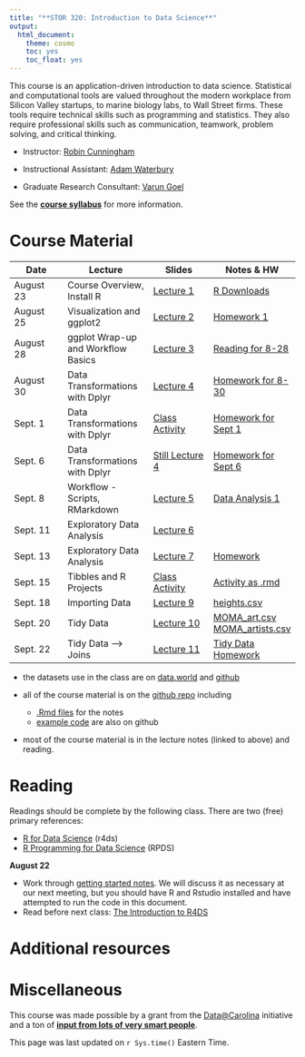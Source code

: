 ```yaml
---
title: "**STOR 320: Introduction to Data Science**"
output:
  html_document:
    theme: cosmo
    toc: yes
    toc_float: yes
---
```



This course is an application-driven introduction to data science. Statistical and computational tools are valued throughout the modern workplace from Silicon Valley startups, to marine biology labs, to Wall Street firms. These tools require technical skills such as programming and statistics. They also require professional skills such as communication, teamwork, problem solving, and critical thinking.


- Instructor: [Robin Cunningham](http://stat-or.unc.edu/people/faculty/robin-cunningham)

- Instructional Assistant: [Adam Waterbury](http://stat-or.unc.edu/people/graduate-students-department)

- Graduate Research Consultant: [Varun Goel](https://varungoel.web.unc.edu/)

See the **[course syllabus](https://drive.google.com/open?id=0B2lwGKhIFjYYYVh5NVVsZVJjbmM)** for more information. 

# **Course Material**


| Date | Lecture | Slides | Notes & HW |
|------|---------|-------|-------|
|August 23 |Course Overview, Install R | [Lecture 1](https://www.dropbox.com/s/onli0k3vl1v6bmu/STOR%20320%20Lecture%201%2008-23-17.pptx?dl=0) | [R Downloads](http://rpubs.com/redrobincl/299923)|
|August 25 |Visualization and ggplot2 | [Lecture 2](https://www.dropbox.com/s/3kewdkom4r7ht5e/STOR%20320%20Lecture%202%2008-25-17.pptx?dl=0) | [Homework 1](http://rpubs.com/redrobincl/301780)|
|August 28 | ggplot Wrap-up and Workflow Basics| [Lecture 3](https://www.dropbox.com/s/403yr1vxniw7ave/STOR%20320%20Lecture%203%2008-28-17.pptx?dl=0) | [Reading for 8-28](http://rpubs.com/redrobincl/302494)|
|August 30 | Data Transformations with Dplyr| [Lecture 4](https://www.dropbox.com/s/2so7c7nr4pc9cwb/STOR%20320%20Lecture%204%2008-30-17.pptx?dl=0) | [Homework for 8-30](http://rpubs.com/redrobincl/302710)|
|Sept. 1 | Data Transformations with Dplyr| [Class Activity](https://www.dropbox.com/s/knonga5b5dzlu0h/STOR%20320%20%E2%80%93%20Class%20Activity%20090117.docx?dl=0) | [Homework for Sept 1](http://rpubs.com/redrobincl/303670)|
|Sept. 6 | Data Transformations with Dplyr| [Still Lecture 4 ](https://www.dropbox.com/s/2so7c7nr4pc9cwb/STOR%20320%20Lecture%204%2008-30-17.pptx?dl=0) | [Homework for Sept 6](http://rpubs.com/redrobincl/303670)|
|Sept. 8 | Workflow - Scripts, RMarkdown| [Lecture 5 ](https://www.dropbox.com/s/qzprzcyllm481mz/STOR%20320%20Lecture%204%2008-30-17.pptx?dl=0) | [Data Analysis 1](http://rpubs.com/redrobincl/305377)|
|Sept. 11 | Exploratory Data Analysis| [Lecture 6 ](https://www.dropbox.com/s/6vjlvmvi39v79oj/STOR%20320%20Lecture%206%2009-14-17.pptx?dl=0) | |
|Sept. 13 | Exploratory Data Analysis| [Lecture 7 ](https://www.dropbox.com/s/wmvimtcx3y35l8k/STOR%20320%20Lecture%207%2009-13-17.pptx?dl=0) |[Homework](http://rpubs.com/redrobincl/307274) |
|Sept. 15 | Tibbles and R Projects| [Class Activity ](http://rpubs.com/redrobincl/307978) |[Activity as .rmd](https://www.dropbox.com/s/h5huqubm36052bo/September%2015%20Class%20activity.Rmd?dl=0) |
|Sept. 18 | Importing Data| [Lecture 9 ](https://www.dropbox.com/s/gsscenxrw4ken4c/STOR%20320%20Lecture%209%2009-18-17.pptx?dl=0) |[heights.csv](https://www.dropbox.com/s/bjvbfman7i7qhu2/heights.csv?dl=0) |
|Sept. 20 | Tidy Data| [Lecture 10 ](https://www.dropbox.com/s/hqjoiosey01jibs/STOR%20320%20Lecture%2010%2009-20-17.pptx?dl=0) |[MOMA_art.csv](https://drive.google.com/open?id=0B2lwGKhIFjYYb0NMSF92dTVGQ3c)  [MOMA_artists.csv](https://drive.google.com/open?id=0B2lwGKhIFjYYRktDeWtvWHcta3M) |
|Sept. 22 | Tidy Data --> Joins| [Lecture 11 ](https://idc9.github.io/stor390/slides/joins.pdf) |[Tidy Data Homework](https://www.dropbox.com/s/5o6011ajjvp51vb/Tidy_HW_09_22_17.Rmd?dl=0)   |





- the datasets use in the class are on [data.world](https://data.world/iain/stor-390/) and [github](https://github.com/idc9/stor390/tree/master/data/)

- all of the course material is on the [github repo](https://github.com/idc9/stor390) including
    - [.Rmd files](https://github.com/idc9/stor390/tree/master/notes/) for the notes 
    - [example code](https://github.com/idc9/stor390/tree/master/example_code/) are also on github


- most of the course material is in the lecture notes (linked to above) and reading. 



# **Reading**

Readings should be complete by the following class. There are two (free) primary references:

- [R for Data Science](http://r4ds.had.co.nz/) (r4ds)
- [R Programming for Data Science](https://leanpub.com/rprogramming) (RPDS)

**August 22**

- Work through [getting started notes](http://rpubs.com/redrobincl/299923). We will discuss it as necessary at our next meeting, but you should have R and Rstudio installed and have attempted to run the code in this document.
- Read before next class: [The Introduction to R4DS](http://r4ds.had.co.nz/introduction.html)

# **Additional resources**

# **Miscellaneous**

This course was made possible by a grant from the [Data@Carolina](http://data.web.unc.edu/) initiative and a ton of [**input from lots of very smart people**](https://docs.google.com/document/d/1EAIiex92oKphCeBAtmJ9NOyKti76QDsC5lz7vbL7Gwo/edit).

This page was last updated on `r Sys.time()` Eastern Time.
